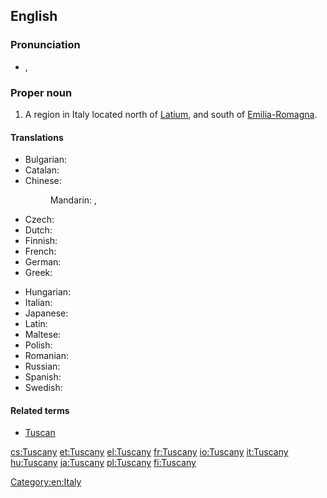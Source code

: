 ==English==
{{wikipedia}}

===Pronunciation===
* {{enPR|tŭsʹkənē}}, {{IPA|/ˈtʌskəni/}}

===Proper noun===
{{en-proper noun}}

# A region in Italy located north of [[Latium]], and south of [[Emilia-Romagna]].

====Translations====
{{trans-top|region in Italy}}
* Bulgarian: {{t|bg|Тоскана}}
* Catalan: {{t|ca|Toscana}}
* Chinese:
*: Mandarin: {{t|cmn|托斯卡納|sc=Hani}}, {{t|cmn|托斯卡纳|tr=Tuōsīkă'nà|sc=Hani}}
* Czech: {{t|cs|Toskánsko|n}}
* Dutch: {{t|nl|Toscane}}
* Finnish: {{t|fi|Toskana}}
* French: {{t+|fr|Toscane|f}}
* German: {{t+|de|Toskana|f}}
* Greek: {{t|el|Τοσκάνη|f|tr=Toskáni|sc=Grek}}
{{trans-mid}}
* Hungarian: {{t+|hu|Toszkána}}
* Italian: {{t+|it|Toscana|f}}
* Japanese: {{t|ja|トスカーナ|tr=Toskana}}
* Latin: {{t|la|Tuscana}}
* Maltese: {{t|mt|Toskana}}
* Polish: {{t+|pl|Toskania|f}}
* Romanian: {{t|ro|Toscana|f}}
* Russian: {{t|ru|Тоскана|f|tr=Toskána}}
* Spanish: {{t+|es|Toscana}}
* Swedish: {{t|sv|Toscana}}
{{trans-bottom}}

====Related terms====
* [[Tuscan]]

[[Category:en:Italy]]

[[cs:Tuscany]]
[[et:Tuscany]]
[[el:Tuscany]]
[[fr:Tuscany]]
[[io:Tuscany]]
[[it:Tuscany]]
[[hu:Tuscany]]
[[ja:Tuscany]]
[[pl:Tuscany]]
[[fi:Tuscany]]